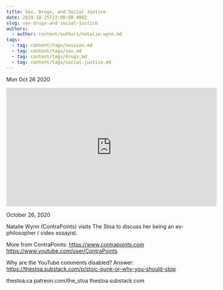 ```yaml
---
title: Sex, Drugs, and Social Justice
date: 2020-10-25T23:00:00.000Z
slug: sex-drugs-and-social-justice
authors:
  - author: content/authors/natalie-wynn.md
tags:
  - tag: content/tags/session.md
  - tag: content/tags/sex.md
  - tag: content/tags/drugs.md
  - tag: content/tags/social-justice.md
---
```






Mon Oct 26 2020

<iframe width="560" height="315" src="https://www.youtube.com/embed/N4MuJDOUO_0" title="Sex, Drugs, and Social Justice w/ Natalie Wynn (ContraPoints)" frameborder="0" allow="accelerometer; autoplay; clipboard-write; encrypted-media; gyroscope; picture-in-picture" allowfullscreen ></iframe>

October 26, 2020

Natalie Wynn (ContraPoints) visits The Stoa to discuss her being an ex-philosopher / video essayist.

More from ContraPoints:
https://www.contrapoints.com
https://www.youtube.com/user/ContraPoints

Why are the YouTube comments disabled? Answer: https://thestoa.substack.com/p/stoic-punk-or-why-you-should-stop

thestoa.ca
patreon.com/the_stoa
thestoa.substack.com


